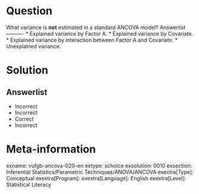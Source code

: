 Question
========

What variance is **not** estimated in a standard ANCOVA model? 
Answerlist
----------
* Explained variance by Factor A.
* Explained variance by Covariate.
* Explained variance by interaction between Factor A and Covariate.
* Unexplained variance.

Solution
========

Answerlist
----------
* Incorrect
* Incorrect
* Correct
* Incorrect

Meta-information
================
exname: vufgb-ancova-020-en
extype: schoice
exsolution: 0010
exsection: Inferential Statistics/Parametric Techniques/ANOVA/ANCOVA
exextra[Type]: Conceptual
exextra[Program]: 
exextra[Language]: English
exextra[Level]: Statistical Literacy
